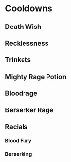 # Cooldowns{#cds}
## Death Wish
## Recklessness
## Trinkets
## Mighty Rage Potion
## Bloodrage
## Berserker Rage
## Racials
### Blood Fury
### Berserking
